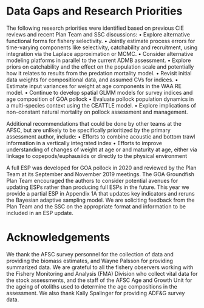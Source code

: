 # Data Gaps and Research Priorities

The following research priorities were identified based on previous CIE reviews and recent Plan Team and SSC discussions: 
•	Explore alternative functional forms for fishery selectivity.
•	Jointly estimate process errors for time-varying components like selectivity, catchability and recruitment, using integration via the Laplace approximation or MCMC.
•	Consider alternative modeling platforms in parallel to the current ADMB assessment.
•	Explore priors on catchability and the effect on the population scale and potentially how it relates to results from the predation mortality model.
•	Revisit initial data weights for compositional data, and assumed CVs for indices.
•	Estimate input variances for weight at age components in the WAA RE model.
•	Continue to develop spatial GLMM models for survey indices and age composition of GOA pollock
•	Evaluate pollock population dynamics in a multi-species context using the CEATTLE model.
•	Explore implications of non-constant natural mortality on pollock assessment and management.

Additional recommendations that could be done by other teams at the AFSC, but are unlikely to be specifically prioritized by the primary assessment author, include:
•	Efforts to combine acoustic and bottom trawl information in a vertically integrated index
•	Efforts to improve understanding of changes of weight at age or and maturity at age, either via linkage to copepods/euphausiids or directly to the physical environment

A full ESP was developed for GOA pollock in 2020 and reviewed by the Plan Team at its September and November 2019 meetings. The GOA Groundfish Plan Team encouraged the authors to consider potential avenues for updating ESPs rather than producing full ESPs in the future. This year we provide a partial ESP in Appendix 1A that updates key indicators and reruns the Bayesian adaptive sampling model. We are soliciting feedback from the Plan Team and the SSC on the appropriate format and information to be included in an ESP update.

# Acknowledgements
We thank the AFSC survey personnel for the collection of data and providing the biomass estimates, and Wayne Palsson for providing summarized data. We are grateful to all the fishery observers working with the Fishery Monitoring and Analysis (FMA) Division who collect vital data for the stock assessments, and the staff of the AFSC Age and Growth Unit for the ageing of otoliths used to determine the age compositions in the assessment. We also thank Kally Spalinger for providing ADF&G survey data.
